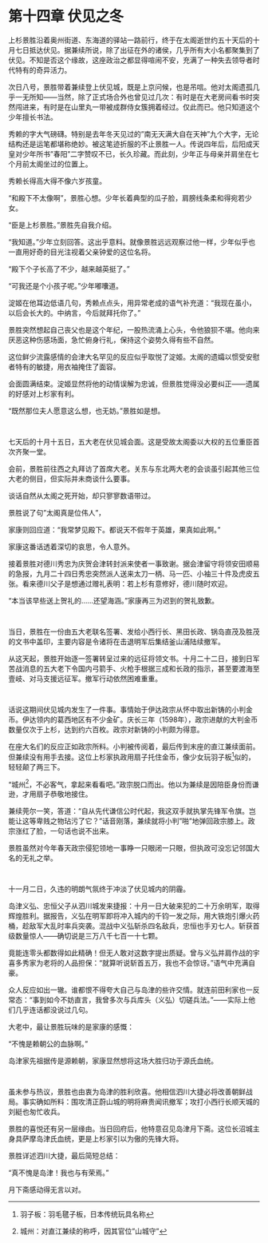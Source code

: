 # 第十四章 伏见之冬 {-}

上杉景胜沿着奥州街道、东海道的驿站一路前行，终于在太阁逝世约五十天后的十月七日抵达伏见。据兼续所说，除了出征在外的诸侯，几乎所有大小名都聚集到了伏见。不知是否这个缘故，这座政治之都显得喧闹不安，充满了一种失去领导者时代特有的奇异活力。

次日八号，景胜带着兼续登上伏见城，既是上京问候，也是吊唁。他对太阁遗孤几乎一无所知——当然，除了正式场合外也曾见过几次：有时是在大老房间看书时突然闯进来，有时是在山里丸一带被成群侍女簇拥着经过。仅此而已。他只知道这个少年擅长书法。

秀赖的字大气磅礴。特别是去年冬天见过的"南无天满大自在天神"九个大字，无论结构还是运笔都堪称绝妙。被这笔迹折服的不止景胜一人。传说四年后，后阳成天皇对少年所书"春阳"二字赞叹不已，长久珍藏。而此刻，少年正与母亲并肩坐在七个月前太阁坐过的位置上。

秀赖长得高大得不像六岁孩童。

"和殿下不太像啊"，景胜心想。少年长着典型的瓜子脸，肩膀线条柔和得宛若少女。

"臣是上杉景胜。"景胜先自我介绍。

"我知道。"少年立刻回答。这出乎意料。就像景胜远远观察过他一样，少年似乎也一直用好奇的目光注视着父亲钟爱的这位名将。

"殿下个子长高了不少，越来越英挺了。"

"可我还是个小孩子呢。"少年嘟囔道。

淀姬在他耳边低语几句，秀赖点点头，用异常老成的语气补充道："我现在虽小，以后会长大的。中纳言，今后就拜托你了。"

景胜突然想起自己丧父也是这个年纪，一股热流涌上心头，令他狼狈不堪。他向来厌恶这种伤感场面，急忙俯身行礼，保持这个姿势久得有些不自然。

这位鲜少流露感情的会津大名罕见的反应似乎取悦了淀姬。太阁的遗孀以惯受安慰者特有的敏捷，用衣袖掩住了面容。

会面圆满结束。淀姬显然将他的动情误解为忠诚，但景胜觉得没必要纠正——遗属的好感对上杉家有利。

"既然那位夫人愿意这么想，也无妨。"景胜如是想。

<p style="margin-bottom: 3em;"></p>

七天后的十月十五日，五大老在伏见城会面。这是受故太阁委以大权的五位重臣首次齐聚一堂。

会前，景胜前往西之丸拜访了首席大老。关东与东北两大老的会谈虽引起其他三位大老的侧目，但实际并未商谈什么要事。

谈话自然从太阁之死开始，却只寥寥数语带过。

景胜说了句"太阁真是位伟人"，

家康则回应道："我常梦见殿下。都说天不假年于英雄，果真如此啊。"

家康这番话透着深切的哀思，令人意外。

接着景胜对德川秀忠为庆贺会津转封派来使者一事致谢。据会津留守将领安田顺易的急报，九月二十四日秀忠突然派人送来太刀一柄、马一匹、小袖三十件及虎皮五张。看来德川父子是想通过赠礼表明：若上杉有意修好，德川随时欢迎。

"本当该早些送上贺礼的......还望海涵。"家康再三为迟到的贺礼致歉。

<p style="margin-bottom: 3em;"></p>

当日，景胜在一份由五大老联名签署、发给小西行长、黑田长政、锅岛直茂及胜茂的文书中盖印，主要内容是令诸将在击退明军后集结釜山浦陆续撤军。

从这天起，景胜开始逐一签署转呈过来的远征将领文书。十月二十二日，接到日军苦战消息的五大老下令国内弓箭手、火枪手根据三成和长政的指示，甚至要渡海至壹岐、对马支援远征军。撤军行动依然困难重重。

<p style="margin-bottom: 3em;"></p>

话说这期间伏见城内发生了一件事。事情始于伊达政宗从怀中取出新铸的小判金币。伊达领内的葛西地区有不少金矿。庆长三年（1598年），政宗进献的大判金币数量仅次于上杉，达到约六百枚。政宗对新铸的小判颇为得意。

在座大名们的反应正如政宗所料。小判被传阅着，最后传到末座的直江兼续面前。但兼续没有用手去接。这位上杉家执政用扇子托住金币，像少女玩羽子板^[羽子板：羽毛毽子板，日本传统玩具名称]似的，轻轻颠了两三下。

"城州^[城州：对直江兼续的称呼，因其官位"山城守"]，不必客气，拿起来看看吧。"政宗脱口而出。他以为兼续是因陪臣身份而谦逊，才用扇子恭敬地接住。

兼续莞尔一笑，答道："自从先代谦信公时代起，我这双手就执掌先锋军令旗。岂能让这等卑贱之物玷污了它？"话音刚落，兼续就将小判"啪"地弹回政宗膝上。政宗涨红了脸，一句话也说不出来。

景胜虽然对今年春天政宗侵犯领地一事睁一只眼闭一只眼，但执政可没忘记邻国大名的无礼之举。

<p style="margin-bottom: 3em;"></p>

十一月二日，久违的明朗气氛终于冲淡了伏见城内的阴霾。

岛津义弘、忠恒父子从泗川城发来捷报：十月一日大破来犯的二十万余明军，取得辉煌胜利。据报告，义弘在明军即将冲入城内的千钧一发之际，用大铁炮引爆火药桶，趁敌军大乱时率兵突袭。混战中义弘斩杀四名敌兵，忠恒也手刃七人。斩获首级数量惊人——确切说是三万八千七百一十七颗。

竟能连零头都数得如此精确！但无人敢对这数字提出质疑。曾与义弘并肩作战的宇喜多秀家为老将的人品担保："就算听说斩首五万，我也不会惊讶。"语气中充满自豪。

众人反应如出一辙。谁都恨不得夸大自己与岛津的些许交情。就连前田利家也一反常态："事到如今不妨直言，我曾多次与兵库头（义弘）切磋兵法。"——实际上他们几乎连话都没说过几句。

大老中，最让景胜玩味的是家康的感慨：

"不愧是赖朝公的血脉啊。"

岛津家先祖据传是源赖朝，家康显然想将这场大胜归功于源氏血统。

<p style="margin-bottom: 3em;"></p>

虽未参与热议，景胜也由衷为岛津的胜利欣喜。他相信泗川大捷必将改善朝鲜战局。事实确如所料：围攻清正蔚山城的明将麻贵闻讯撤军；攻打小西行长顺天城的刘綎也匆忙收兵。

景胜的喜悦还有另一层缘由。当日回府后，他特意召见岛津月下斋。这位长沼城主身具萨摩岛津氏血统，更是上杉家引以为傲的先锋大将。

景胜详述泗川大捷，最后简短总结：

"真不愧是岛津！我也与有荣焉。"

月下斋感动得无言以对。
